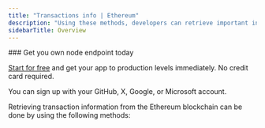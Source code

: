 ---
title: "Transactions info | Ethereum"
description: "Using these methods, developers can retrieve important information about transactions on the Ethereum blockchain. This information is crucial in building applications that monitor, track, and analyze transactions on the Ethereum network."
sidebarTitle: Overview
---

<Check>
  ### Get you own node endpoint today

  [Start for free](https:/console.chainstack.com/) and get your app to production levels immediately. No credit card required.

  You can sign up with your GitHub, X, Google, or Microsoft account.
</Check>

Retrieving transaction information from the Ethereum blockchain can be done by using the following methods:

<CardGroup cols={2}>
  <Card title="eth_getTransactionByHash" icon="angle-right" iconType="solid" href="/api-reference/ethereum_node_api/transaction_info/eth_getTransactionByHash" horizontal/>
  <Card title="eth_getTransactionReceipt" icon="angle-right" iconType="solid" href="/api-reference/ethereum_node_api/transaction_info/eth_getTransactionReceipt" horizontal/>
  <Card title="eth_getTransactionByBlockHashAndIndex" icon="angle-right" iconType="solid" href="/api-reference/ethereum_node_api/transaction_info/eth_getTransactionByBlockHashAndIndex" horizontal/>
  <Card title="eth_getTransactionByBlockNumberAndIndex" icon="angle-right" iconType="solid" href="/api-reference/ethereum_node_api/transaction_info/eth_getTransactionByBlockNumberAndIndex" horizontal/>
  <Card title="eth_getBlockReceipts" icon="angle-right" iconType="solid" href="/api-reference/ethereum_node_api/transaction_info/eth_getBlockReceipts" horizontal/>
  <Card title="eth_newPendingTransactionFilter" icon="angle-right" iconType="solid" href="/api-reference/ethereum_node_api/transaction_info/eth_newPendingTransactionFilter" horizontal/>
</CardGroup>

